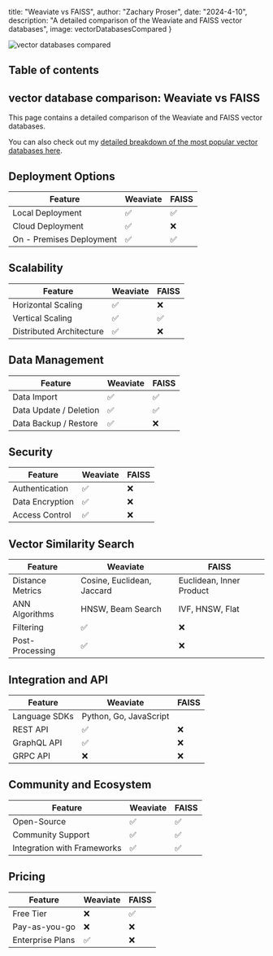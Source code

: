 




  title: "Weaviate vs FAISS",
  author: "Zachary Proser",
  date: "2024-4-10",
  description: "A detailed comparison of the Weaviate and FAISS vector databases",
  image: vectorDatabasesCompared
}


<Image src={vectorDatabasesCompared} alt="vector databases compared" />

## Table of contents

## vector database comparison: Weaviate vs FAISS

This page contains a detailed comparison of the Weaviate and FAISS vector databases.

You can also check out my [detailed breakdown of the most popular vector databases here](/blog/vector-databases-compared). 

## Deployment Options
  | Feature | Weaviate | FAISS |
| ---------| -------------| -------------|
| Local Deployment | ✅ | ✅ |
| Cloud Deployment | ✅ | ❌ |
| On - Premises Deployment | ✅ | ✅ |

## Scalability
  | Feature | Weaviate | FAISS |
| ---------| -------------| -------------|
| Horizontal Scaling | ✅ | ❌ |
| Vertical Scaling | ✅ | ✅ |
| Distributed Architecture | ✅ | ❌ |

## Data Management
  | Feature | Weaviate | FAISS |
| ---------| -------------| -------------|
| Data Import | ✅ | ✅ |
| Data Update / Deletion | ✅ | ✅ |
| Data Backup / Restore | ✅ | ❌ |

## Security
  | Feature | Weaviate | FAISS |
| ---------| -------------| -------------|
| Authentication | ✅ | ❌ |
| Data Encryption | ✅ | ❌ |
| Access Control | ✅ | ❌ |

## Vector Similarity Search
| Feature | Weaviate | FAISS |
|---------|-------------|-------------|
| Distance Metrics | Cosine, Euclidean, Jaccard | Euclidean, Inner Product |
| ANN Algorithms | HNSW, Beam Search | IVF, HNSW, Flat |
| Filtering | ✅ | ❌ |
| Post-Processing | ✅ | ❌ |

## Integration and API
| Feature | Weaviate | FAISS |
|---------|-------------|-------------|
| Language SDKs | Python, Go, JavaScript |  |
| REST API | ✅ | ❌ |
| GraphQL API | ✅ | ❌ |
| GRPC API | ❌ | ❌ |

## Community and Ecosystem
| Feature | Weaviate | FAISS |
|---------|-------------|-------------|
| Open-Source | ✅ | ✅ |
| Community Support | ✅ | ✅ |
| Integration with Frameworks | ✅ | ✅ |

## Pricing
| Feature | Weaviate | FAISS |
|---------|-------------|-------------|
| Free Tier | ❌ | ✅ |
| Pay-as-you-go | ❌ | ❌ |
| Enterprise Plans | ✅ | ❌ |
  